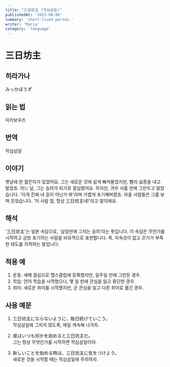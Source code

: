 ```yaml
---
title: "三日坊主 (작심삼일)"
publishedAt: '2023-08-06'
summary: 'short-lived person.'
writer: 'Maria'
category: 'language'
---
```


# 三日坊主

## 히라가나
みっかぼうず

## 읽는 법
미카보우즈

## 번역
작심삼일

## 이야기
옛날에 한 젊은이가 있었어요. 그는 새로운 것에 쉽게 빠져들었지만, 빨리 싫증을 내고 말았죠. 어느 날, 그는 승려가 되기로 결심했어요.
하지만, 겨우 사흘 만에 그만두고 말았습니다. '이게 진짜 내 길이 아닌가 봐'라며 가볍게 포기해버렸죠. 마을 사람들은 그를 보며 웃었습니다.
'저 사람 참, 항상 三日坊主네!'라고 말이에요.

## 해석
'三日坊主'는 일본 속담으로, '삼일만에 그치는 승려'라는 뜻입니다. 이 속담은 무언가를 시작하고 금방 포기하는 사람을 비유적으로 표현합니다.
즉, 지속성이 없고 끈기가 부족한 태도를 지적하는 말입니다.

## 적용 예
1. 운동: 새해 결심으로 헬스클럽에 등록했지만, 일주일 만에 그만둔 경우.
2. 학습: 언어 학습을 시작했으나, 몇 일 만에 관심을 잃고 중단한 경우.
3. 취미: 새로운 취미를 시작했지만, 곧 관심을 잃고 다른 취미로 옮긴 경우.

## 사용 예문
1. 三日坊主にならないように、毎日続けていこう。
<br /> 작심삼일에 그치지 않도록, 매일 계속해 나가자.

2. 彼はいつも何かを始めると三日坊主だ。
<br /> 그는 항상 무엇인가를 시작하면 작심삼일이야.

3. 新しいことを始める時は、三日坊主に気をつけよう。
<br /> 새로운 것을 시작할 때는 작심삼일에 주의하자.

